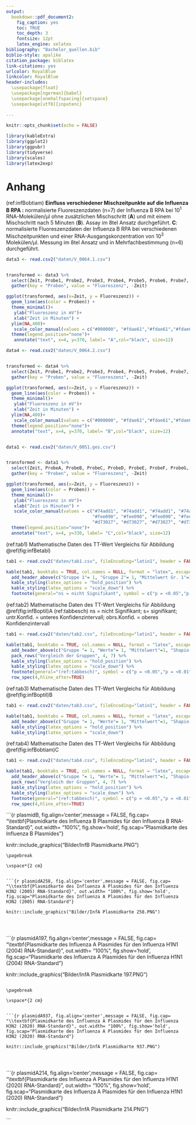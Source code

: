 ---
output:
  bookdown::pdf_document2:
    fig_caption: yes
    toc: TRUE
    toc_depth: 3
    fontsize: 12pt
    latex_engine: xelatex
bibliography: "Bachelor_quellen.bib"
biblio-style: apalike
citation_package: biblatex
link-citations: yes
urlcolor: RoyalBlue
linkcolor: RoyalBlue
header-includes:
  \usepackage{float}
  \usepackage[ngerman]{babel}
  \usepackage[onehalfspacing]{setspace}
  \usepackage[utf8]{inputenc}
  
---

```{r setup4, include=FALSE}
knitr::opts_chunk$set(echo = FALSE)

library(kableExtra)
library(ggplot2)
library(ggpubr)
library(tidyverse)
library(scales)
library(latex2exp)

```

\pagebreak

# Anhang

(ref:infBobtiam) **Einfluss verschiedener Mischzeitpunkte auf die Influenza B RPA :** normalisierte Fluoreszenzdaten (n=7) der Influenza B RPA bei 10^1^ RNA-Molekülen/µl ohne zusätzlichen Mischschritt (**A**) und mit einem Mischschritt nach 5 Minuten (**B**). Assay im 8tel Ansatz durchgeführt. **C**: normalisierte Fluoreszenzdaten der Influenza B RPA bei verschiedenen Mischzeitpunkten und einer RNA-Ausgangskonzentration von 10^3^ Molekülen/µl. Messung im 8tel Ansatz und in Mehrfachbestimmung (n=6) durchgeführt.

```{r infBobtiam, fig.show='hold', message = FALSE, fig.cap="(ref:infBobtiam)", out.width= "49%", fig.align='center', fig.scap="Etablierung der Influenza B RPA im Original- und 8tel-Ansatz."}





data3 <- read.csv2("daten/V_0064.1.csv")


transformed <- data3 %>% 
  select(Zeit, Probe1, Probe2, Probe3, Probe4, Probe5, Probe6, Probe7, Probe8) %>%
  gather(key = "Proben", value = "Fluoreszenz", -Zeit)

ggplot(transformed, aes(x=Zeit, y = Fluoreszenz)) +
  geom_line(aes(color = Proben)) +
  theme_minimal()+
   ylab("Fluoreszenz in mV")+
   xlab("Zeit in Minuten") +
  ylim(NA,400)+
   scale_color_manual(values = c("#000000", "#fdae61","#fdae61","#fdae61", "#fdae61", "#fdae61", "#fdae61", "#fdae61"))+
  theme(legend.position="none")+
   annotate("text", x=4, y=370, label= "A",col="black", size=12)

data4 <- read.csv2("daten/V_0064.2.csv")


transformed <- data4 %>% 
  select(Zeit, Probe1, Probe2, Probe3, Probe4, Probe5, Probe6, Probe7, Probe8) %>%
  gather(key = "Proben", value = "Fluoreszenz", -Zeit)

ggplot(transformed, aes(x=Zeit, y = Fluoreszenz)) +
  geom_line(aes(color = Proben)) +
  theme_minimal()+
   ylab("Fluoreszenz in mV")+
   xlab("Zeit in Minuten") +
  ylim(NA,400)+
   scale_color_manual(values = c("#000000", "#fdae61","#fdae61","#fdae61", "#fdae61", "#fdae61", "#fdae61", "#fdae61"))+
  theme(legend.position="none")+
  annotate("text", x=4, y=370, label= "B",col="black", size=12)


data1 <- read.csv2("daten/V_0051.ges.csv")


transformed <- data1 %>% 
  select(Zeit, ProbeA, ProbeB, ProbeC, ProbeD, ProbeE, ProbeF, ProbeG, ProbeH, ProbeI,	ProbeJ, ProbeK,	ProbeL,	ProbeM, ProbeN,	ProbeO,	ProbeP,	ProbeQ,	ProbeR,	ProbeS,	ProbeT,	ProbeU) %>%
  gather(key = "Proben", value = "Fluoreszenz", -Zeit)

ggplot(transformed, aes(x=Zeit, y = Fluoreszenz)) +
  geom_line(aes(color = Proben)) +
  theme_minimal()+
   ylab("Fluoreszenz in mV")+
   xlab("Zeit in Minuten") +
   scale_color_manual(values = c("#74add1", "#74add1", "#74add1", "#74add1", "#74add1", "#74add1", "#000000",
                                 "#fee090", "#fee090", "#fee090", "#fee090", "#fee090", "#fee090", "#000000",
                                 "#d73027", "#d73027", "#d73027", "#d73027", "#d73027", "#d73027", "#000000"))+
  theme(legend.position="none")+
  annotate("text", x=4, y=330, label= "C",col="black", size=12)


```







(ref:tab1) Mathematische Daten des TT-Wert Vergleichs für Abbildung \@ref(fig:infBetabl)
```{r tabeins}

tab1 <- read.csv2("daten/tab1.csv", fileEncoding="latin1", header = FALSE)

kable(tab1, booktabs = TRUE, col.names = NULL, format = "latex", escape = FALSE, caption = "(ref:tab1)") %>%
  add_header_above(c("Gruppe 1"= 1, "Gruppe 2"= 1, "Mittelwert Gr. 1"=1, "Mittelwert Gr. 2" =1, "T-Wert"=1, "Freiheitsgrad"=1, "p-wert"=1, "Aussage"=1), line_sep=0) %>%
  kable_styling(latex_options = "hold_position") %>%
  kable_styling(latex_options = "scale_down") %>%
  footnote(general="ns = nicht Signifikant", symbol = c("p = <0.05","p = <0.01", "p = <0.001"), symbol_manual = c('*', '**', '***'), fixed_small_size = TRUE, general_title = "Notiz:", escape= FALSE, footnote_as_chunk =TRUE)
```


(ref:tab2) Mathematische Daten des TT-Wert Vergleichs für Abbildung \@ref(fig:infBoptil)A
(ref:tabbesch) ns = nicht Signifikant; s= signifikant; untr.Konfid. = unteres Konfidenzintervall; obrs.Konfid. = oberes Konfidenzintervall
```{r tabzwei}

tab1 <- read.csv2("daten/tab2.csv", fileEncoding="latin1", header = FALSE)

kable(tab1, booktabs = TRUE, col.names = NULL, format = "latex", escape = FALSE, align = "c", caption = "(ref:tab2)") %>%
  add_header_above(c("Gruppe "= 1, "Werte"= 1, "Mittelwert"=1, "Shapio-Wilk-Test" =1, "Levene-Test"=1, "Anova-Test"=1), line_sep=0) %>%
  pack_rows("Vergleich der Gruppen", 4, 7) %>%
  kable_styling(latex_options = "hold_position") %>%
  kable_styling(latex_options = "scale_down") %>%
  footnote(general="(ref:tabbesch)", symbol = c("p = <0.05","p = <0.01", "p = <0.001"), symbol_manual = c('*', '**', '***'), fixed_small_size = TRUE, general_title = "Notiz:", escape= FALSE, footnote_as_chunk =TRUE, threeparttable = TRUE) %>%
  row_spec(4,hline_after=TRUE)
```


(ref:tab3) Mathematische Daten des TT-Wert Vergleichs für Abbildung \@ref(fig:infBoptil)B
```{r tabdrei}

tab1 <- read.csv2("daten/tab3.csv", fileEncoding="latin1", header = FALSE)

kable(tab1, booktabs = TRUE, col.names = NULL, format = "latex", escape = FALSE, align = "c", caption = "(ref:tab3)") %>%
  add_header_above(c("Gruppe "= 1, "Werte"= 1, "Mittelwert"=1, "Shapio-Wilk-Test" =1, "Levene-Test"=1, "Anova-Test"=1), line_sep=0) %>%
  kable_styling(latex_options = "hold_position") %>%
  kable_styling(latex_options = "scale_down") 
```

(ref:tab4) Mathematische Daten des TT-Wert Vergleichs für Abbildung \@ref(fig:infBobtiam)C

```{r tabvier}

tab1 <- read.csv2("daten/tab4.csv", fileEncoding="latin1", header = FALSE)

kable(tab1, booktabs = TRUE, col.names = NULL, format = "latex", escape = FALSE, align = "c", caption = "(ref:tab4)") %>%
  add_header_above(c("Gruppe "= 1, "Werte"= 1, "Mittelwert"=1, "Shapio-Wilk-Test" =1, "Levene-Test"=1, "Anova-Test"=1), line_sep=0) %>%
  pack_rows("Vergleich der Gruppen", 4, 7) %>%
  kable_styling(latex_options = "hold_position") %>%
  kable_styling(latex_options = "scale_down") %>%
  footnote(general="(ref:tabbesch)", symbol = c("p = <0.05","p = <0.01", "p = <0.001"), symbol_manual = c('*', '**', '***'), fixed_small_size = TRUE, general_title = "Notiz:", escape= FALSE, footnote_as_chunk =TRUE, threeparttable = TRUE) %>%
  row_spec(4,hline_after=TRUE)
```

\pagebreak

\vspace*{2 cm}


```{r plasmidB, fig.align='center',message = FALSE, fig.cap= "\\textbf{Plasmidkarte des Influenza B Plasmides für den Influenza B RNA-Standard}", out.width= "100%", fig.show='hold', fig.scap="Plasmidkarte des Influenza B Plasmides"}

knitr::include_graphics("Bilder/InfB Plasmidkarte.PNG")




```
\pagebreak

\vspace*{2 cm}


```{r plasmidA258, fig.align='center',message = FALSE, fig.cap= "\\textbf{Plasmidkarte des Influenza A Plasmides für den Influenza H3N2 (2005) RNA-Standard}", out.width= "100%", fig.show='hold', fig.scap="Plasmidkarte des Influenza A Plasmides für den Influenza H3N2 (2005) RNA-Standard"}

knitr::include_graphics("Bilder/InfA Plasmidkarte 258.PNG")




```

\pagebreak

\vspace*{2 cm}


```{r plasmidA197, fig.align='center',message = FALSE, fig.cap= "\\textbf{Plasmidkarte des Influenza A Plasmides für den Influenza H1N1 (2004) RNA-Standard}", out.width= "100%", fig.show='hold', fig.scap="Plasmidkarte des Influenza A Plasmides für den Influenza H1N1 (2004) RNA-Standard"}

knitr::include_graphics("Bilder/InfA Plasmidkarte 197.PNG")




```

\pagebreak

\vspace*{2 cm}


```{r plasmidA937, fig.align='center',message = FALSE, fig.cap= "\\textbf{Plasmidkarte des Influenza A Plasmides für den Influenza H3N2 (2020) RNA-Standard}", out.width= "100%", fig.show='hold', fig.scap="Plasmidkarte des Influenza A Plasmides für den Influenza H3N2 (2020) RNA-Standard"}

knitr::include_graphics("Bilder/InfA Plasmidkarte 937.PNG")




```

\pagebreak

\vspace*{2 cm}


```{r plasmidA214, fig.align='center',message = FALSE, fig.cap= "\\textbf{Plasmidkarte des Influenza A Plasmides für den Influenza H1N1 (2020) RNA-Standard}", out.width= "100%", fig.show='hold', fig.scap="Plasmidkarte des Influenza A Plasmides für den Influenza H1N1 (2020) RNA-Standard"}

knitr::include_graphics("Bilder/InfA Plasmidkarte 214.PNG")




```


\pagebreak









